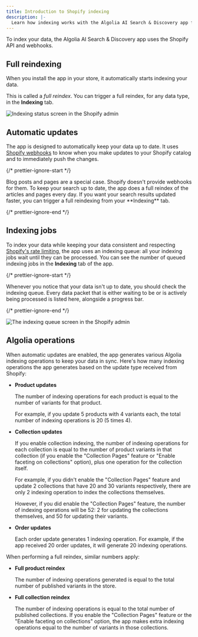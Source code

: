```yaml
---
title: Introduction to Shopify indexing
description: |-
  Learn how indexing works with the Algolia AI Search & Discovery app for Shopify.
---
```


To index your data, the Algolia AI Search & Discovery app uses the Shopify API and webhooks.

## Full reindexing

When you install the app in your store, it automatically starts indexing your data.

This is called a _full reindex_. You can trigger a full reindex, for any data type, in the **Indexing** tab.

![Indexing status screen in the Shopify admin](/doc/assets/images/integrations/shopify/sending-and-managing-data/1-indexing-status-49b2f30d.jpeg)

## Automatic updates

The app is designed to automatically keep your data up to date. It uses [Shopify webhooks](https://help.shopify.com/api/reference/webhook) to know when you make updates to your Shopify catalog and to immediately push the changes.

{/* prettier-ignore-start */}

<Note>
  Blog posts and pages are a special case. Shopify doesn't provide webhooks for them. To keep your search up to date, the app does a full reindex of the articles and pages every day. If you want your search results updated faster, you can trigger a full reindexing from your **Indexing** tab.
</Note>

{/* prettier-ignore-end */}

## Indexing jobs

To index your data while keeping your data consistent and respecting [Shopify's rate limiting](https://help.shopify.com/en/api/reference/rest-admin-api-rate-limits), the app uses an indexing queue: all your indexing jobs wait until they can be processed. You can see the number of queued indexing jobs in the **Indexing** tab of the app.

{/* prettier-ignore-start */}

<Note>
  Whenever you notice that your data isn't up to date, you should check the indexing queue. Every data packet that is either waiting to be or is actively being processed is listed here, alongside a progress bar.
</Note>

{/* prettier-ignore-end */}

![The indexing queue screen in the Shopify admin](/doc/assets/images/integrations/shopify/sending-and-managing-data/2-indexing-progress-f362591b.jpeg)

## Algolia operations

When automatic updates are enabled, the app generates various Algolia indexing operations to keep your data in sync. Here's how many indexing operations the app generates based on the update type received from Shopify:

- **Product updates**

  The number of indexing operations for each product is equal to the number of variants for that product.

  For example, if you update 5 products with 4 variants each, the total number of indexing operations is 20 (5 times 4).

- **Collection updates**

  If you enable collection indexing, the number of indexing operations for each collection is equal to the number of product variants in that collection (if you enable the "Collection Pages" feature or "Enable faceting on collections" option), plus one operation for the collection itself.

  For example, if you didn't enable the "Collection Pages" feature and update 2 collections that have 20 and 30 variants respectively, there are only 2 indexing operation to index the collections themselves.

  However, if you did enable the "Collection Pages" feature, the number of indexing operations will be 52: 2 for updating the collections themselves, and 50 for updating their variants.

- **Order updates**

  Each order update generates 1 indexing operation.
  For example, if the app received 20 order updates, it will generate 20 indexing operations.

When performing a full reindex, similar numbers apply:

- **Full product reindex**

  The number of indexing operations generated is equal to the total number of published variants in the store.

- **Full collection reindex**

  The number of indexing operations is equal to the total number of published collections. If you enable the "Collection Pages" feature or the "Enable faceting on collections" option, the app makes extra indexing operations equal to the number of variants in those collections.
